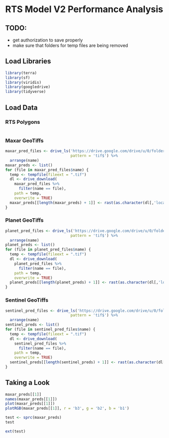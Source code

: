 # RTS Model V2 Performance Analysis

## TODO:
- get authorization to save properly
- make sure that folders for temp files are being removed

## Load Libraries
```r
library(terra)
library(sf)
library(viridis)
library(googledrive)
library(tidyverse)
```

## Load Data
### RTS Polygons
```r

```

### Maxar GeoTiffs
```r
maxar_pred_files <- drive_ls('https://drive.google.com/drive/u/0/folders/1QeDd1EQdPekG9o990m5oIOp5Ql8p7893',
                             pattern = 'tif$') %>%
  arrange(name)
maxar_preds <- list()
for (file in maxar_pred_files$name) {
  temp <- tempfile(fileext = ".tif")
  dl <- drive_download(
    maxar_pred_files %>%
      filter(name == file), 
    path = temp, 
    overwrite = TRUE)
  maxar_preds[[length(maxar_preds) + 1]] <- rast(as.character(dl[,'local_path']))
}
```

### Planet GeoTiffs
```r
planet_pred_files <- drive_ls('https://drive.google.com/drive/u/0/folders/1rw-QzELHwDCF6LKGxYf9tgnNJpxcKFCa',
                             pattern = 'tif$') %>%
  arrange(name)
planet_preds <- list()
for (file in planet_pred_files$name) {
  temp <- tempfile(fileext = ".tif")
  dl <- drive_download(
    planet_pred_files %>%
      filter(name == file), 
    path = temp, 
    overwrite = TRUE)
  planet_preds[[length(planet_preds) + 1]] <- rast(as.character(dl[,'local_path']))
}
```

### Sentinel GeoTiffs
```r
sentinel_pred_files <- drive_ls('https://drive.google.com/drive/u/0/folders/1-7gDRrcdFUDJBS-mROYULEL48Q2386vo',
                             pattern = 'tif$') %>%
  arrange(name)
sentinel_preds <- list()
for (file in sentinel_pred_files$name) {
  temp <- tempfile(fileext = ".tif")
  dl <- drive_download(
    sentinel_pred_files %>%
      filter(name == file), 
    path = temp, 
    overwrite = TRUE)
  sentinel_preds[[length(sentinel_preds) + 1]] <- rast(as.character(dl[,'local_path']))
}
```

## Taking a Look
```r
maxar_preds[[1]]
names(maxar_preds[[1]])
plot(maxar_preds[[1]])
plotRGB(maxar_preds[[1]], r = 'b3', g = 'b2', b = 'b1')
```

```r
test <- sprc(maxar_preds)
test
```

```r
ext(test)
```

